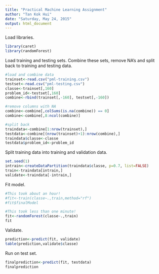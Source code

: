 ```yaml
---
title: "Practical Machine Learning Assignment"
author: "Tan Kok Hui"
date: "Saturday, May 24, 2015"
output: html_document
---
```


Load libraries.

```r
library(caret)
library(randomForest)
```

Load training and testing sets. Combine these sets, remove NA's and split back to training and testing data.

```r
#load and combine data
trainset<-read.csv("pml-training.csv")
testset<-read.csv("pml-testing.csv")
classe<-trainset[,160]
problem_id<-testset[,160]
combine<-rbind(trainset[,-160], testset[,-160])

#remove columns with NA
combine<-combine[,colSums(is.na(combine)) == 0] 
combine<-combine[,8:ncol(combine)] 

#split back
traindata<-combine[1:nrow(trainset),]
testdata<-combine[(nrow(trainset)+1):nrow(combine),]
traindata$classe<-classe
testdata$problem_id<-problem_id
```

Split training data into training and validation data.

```r
set.seed(1)
intrain<-createDataPartition(traindata$classe, p=0.7, list=FALSE)
train<-traindata[intrain,]
validate<-traindata[-intrain,]
```

Fit model.

```r
#This took about an hour!
#fit<-train(classe~.,train,method="rf")
#fit$finalModel

#This took less than one minute!
fit<-randomForest(classe~.,train)
fit
```

Validate.

```r
prediction<-predict(fit, validate)
table(prediction,validate$classe)
```

Run on test set.

```r
finalprediction<-predict(fit, testdata)
finalprediction
```
